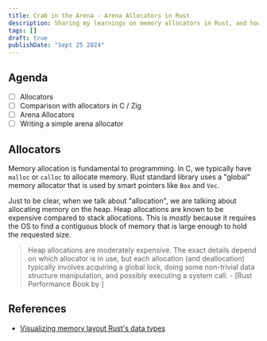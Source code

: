 ```yaml
---
title: Crab in the Arena - Arena Allocators in Rust
description: Sharing my learnings on memory allocators in Rust, and how to write a simple arena allocator.
tags: []
draft: true
publishDate: "Sept 25 2024"
---
```


## Agenda

- [ ] Allocators
- [ ] Comparison with allocators in C / Zig
- [ ] Arena Allocators
- [ ] Writing a simple arena allocator

## Allocators

Memory allocation is fundamental to programming. In C, we typically have `malloc` or `calloc` to allocate memory. Rust standard library uses a "global" memory allocator that is used by smart pointers like `Box` and `Vec`.

Just to be clear, when we talk about "allocation", we are talking about allocating memory on the heap. Heap allocations are known to be expensive compared to stack allocations. This is _mostly_ because it requires the OS to find a contiguous block of memory that is large enough to hold the requested size.

> Heap allocations are moderately expensive. The exact details depend on which allocator is in use, but each allocation (and deallocation) typically involves acquiring a global lock, doing some non-trivial data structure manipulation, and possibly executing a system call. - [Rust Performance Book by ]


## References

- [Visualizing memory layout Rust's data types](https://www.youtube.com/watch?v=7_o-YRxf_cc&t=223s)
